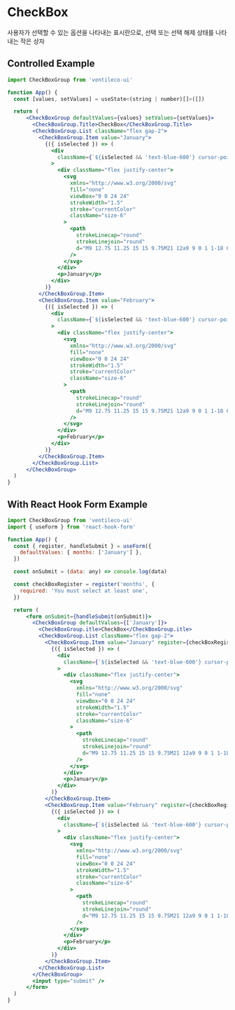
<Meta title="COMPONENTS/CheckBox" />

# CheckBox

사용자가 선택할 수 있는 옵션을 나타내는 표시란으로, 선택 또는 선택 해제 상태를 나타내는 작은 상자

## Controlled Example

```jsx
import CheckBoxGroup from 'ventileco-ui'

function App() {
  const [values, setValues] = useState<(string | number)[]>([])

  return (
      <CheckBoxGroup defaultValues={values} setValues={setValues}>
        <CheckBoxGroup.Title>CheckBox</CheckBoxGroup.Title>
        <CheckBoxGroup.List className="flex gap-2">
          <CheckBoxGroup.Item value="January">
            {({ isSelected }) => (
              <div
                className={`${isSelected && 'text-blue-600'} cursor-pointer rounded-md border border-black px-3 py-2`}
              >
                <div className="flex justify-center">
                  <svg
                    xmlns="http://www.w3.org/2000/svg"
                    fill="none"
                    viewBox="0 0 24 24"
                    strokeWidth="1.5"
                    stroke="currentColor"
                    className="size-6"
                  >
                    <path
                      strokeLinecap="round"
                      strokeLinejoin="round"
                      d="M9 12.75 11.25 15 15 9.75M21 12a9 9 0 1 1-18 0 9 9 0 0 1 18 0Z"
                    />
                  </svg>
                </div>
                <p>January</p>
              </div>
            )}
          </CheckBoxGroup.Item>
          <CheckBoxGroup.Item value="February">
            {({ isSelected }) => (
              <div
                className={`${isSelected && 'text-blue-600'} cursor-pointer rounded-md border border-black px-3 py-2`}
              >
                <div className="flex justify-center">
                  <svg
                    xmlns="http://www.w3.org/2000/svg"
                    fill="none"
                    viewBox="0 0 24 24"
                    strokeWidth="1.5"
                    stroke="currentColor"
                    className="size-6"
                  >
                    <path
                      strokeLinecap="round"
                      strokeLinejoin="round"
                      d="M9 12.75 11.25 15 15 9.75M21 12a9 9 0 1 1-18 0 9 9 0 0 1 18 0Z"
                    />
                  </svg>
                </div>
                <p>February</p>
              </div>
            )}
          </CheckBoxGroup.Item>
        </CheckBoxGroup.List>
      </CheckBoxGroup>
  )
}
```

## With React Hook Form Example

```jsx
import CheckBoxGroup from 'ventileco-ui'
import { useForm } from 'react-hook-form'

function App() {
  const { register, handleSubmit } = useForm({
    defaultValues: { months: ['January'] },
  })

  const onSubmit = (data: any) => console.log(data)

  const checkBoxRegister = register('months', {
    required: 'You must select at least one',
  })

  return (
      <form onSubmit={handleSubmit(onSubmit)}>
        <CheckBoxGroup defaultValues={['January']}>
          <CheckBoxGroup.itle>CheckBox</CheckBoxGroup.itle>
          <CheckBoxGroup.List className="flex gap-2">
            <CheckBoxGroup.Item value="January" register={checkBoxRegister}>
              {({ isSelected }) => (
                <div
                  className={`${isSelected && 'text-blue-600'} cursor-pointer rounded-md border border-black px-3 py-2`}
                >
                  <div className="flex justify-center">
                    <svg
                      xmlns="http://www.w3.org/2000/svg"
                      fill="none"
                      viewBox="0 0 24 24"
                      strokeWidth="1.5"
                      stroke="currentColor"
                      className="size-6"
                    >
                      <path
                        strokeLinecap="round"
                        strokeLinejoin="round"
                        d="M9 12.75 11.25 15 15 9.75M21 12a9 9 0 1 1-18 0 9 9 0 0 1 18 0Z"
                      />
                    </svg>
                  </div>
                  <p>January</p>
                </div>
              )}
            </CheckBoxGroup.Item>
            <CheckBoxGroup.Item value="February" register={checkBoxRegister}>
              {({ isSelected }) => (
                <div
                  className={`${isSelected && 'text-blue-600'} cursor-pointer rounded-md border border-black px-3 py-2`}
                >
                  <div className="flex justify-center">
                    <svg
                      xmlns="http://www.w3.org/2000/svg"
                      fill="none"
                      viewBox="0 0 24 24"
                      strokeWidth="1.5"
                      stroke="currentColor"
                      className="size-6"
                    >
                      <path
                        strokeLinecap="round"
                        strokeLinejoin="round"
                        d="M9 12.75 11.25 15 15 9.75M21 12a9 9 0 1 1-18 0 9 9 0 0 1 18 0Z"
                      />
                    </svg>
                  </div>
                  <p>February</p>
                </div>
              )}
            </CheckBoxGroup.Item>
          </CheckBoxGroup.List>
        </CheckBoxGroup>
        <input type="submit" />
      </form>
  )
}
```
